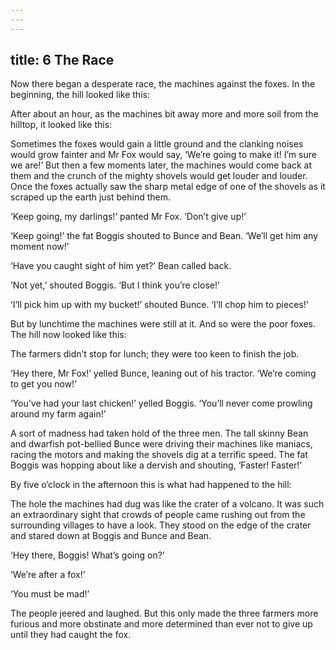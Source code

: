 ```yaml
---
---
---
```

title: 6 The Race
---




Now there began a desperate race, the machines against the foxes. In the beginning, the hill looked like this:



After about an hour, as the machines bit away more and more soil from the hilltop, it looked like this:



Sometimes the foxes would gain a little ground and the clanking noises would grow fainter and Mr Fox would say, ‘We’re going to make it! I’m sure we are!’ But then a few moments later, the machines would come back at them and the crunch of the mighty shovels would get louder and louder. Once the foxes actually saw the sharp metal edge of one of the shovels as it scraped up the earth just behind them.

‘Keep going, my darlings!’ panted Mr Fox. ‘Don’t give up!’

‘Keep going!’ the fat Boggis shouted to Bunce and Bean. ‘We’ll get him any moment now!’

‘Have you caught sight of him yet?’ Bean called back.

‘Not yet,’ shouted Boggis. ‘But I think you’re close!’

‘I’ll pick him up with my bucket!’ shouted Bunce. ‘I’ll chop him to pieces!’

But by lunchtime the machines were still at it. And so were the poor foxes. The hill now looked like this:



The farmers didn’t stop for lunch; they were too keen to finish the job.

‘Hey there, Mr Fox!’ yelled Bunce, leaning out of his tractor. ‘We’re coming to get you now!’

‘You’ve had your last chicken!’ yelled Boggis. ‘You’ll never come prowling around my farm again!’

A sort of madness had taken hold of the three men. The tall skinny Bean and dwarfish pot-bellied Bunce were driving their machines like maniacs, racing the motors and making the shovels dig at a terrific speed. The fat Boggis was hopping about like a dervish and shouting, ‘Faster! Faster!’

By five o’clock in the afternoon this is what had happened to the hill:



The hole the machines had dug was like the crater of a volcano. It was such an extraordinary sight that crowds of people came rushing out from the surrounding villages to have a look. They stood on the edge of the crater and stared down at Boggis and Bunce and Bean.

‘Hey there, Boggis! What’s going on?’

‘We’re after a fox!’

‘You must be mad!’

The people jeered and laughed. But this only made the three farmers more furious and more obstinate and more determined than ever not to give up until they had caught the fox.